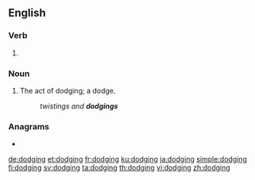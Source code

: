 ==English==

===Verb===
{{head|en|present participle}}

# {{present participle of|dodge|lang=en|nocat=1}}

===Noun===
{{en-noun}}

# The act of dodging; a dodge.
#: ''twistings and '''dodgings'''''

===Anagrams===
* {{l|en|godding}}

[[de:dodging]]
[[et:dodging]]
[[fr:dodging]]
[[ku:dodging]]
[[ja:dodging]]
[[simple:dodging]]
[[fi:dodging]]
[[sv:dodging]]
[[ta:dodging]]
[[th:dodging]]
[[vi:dodging]]
[[zh:dodging]]